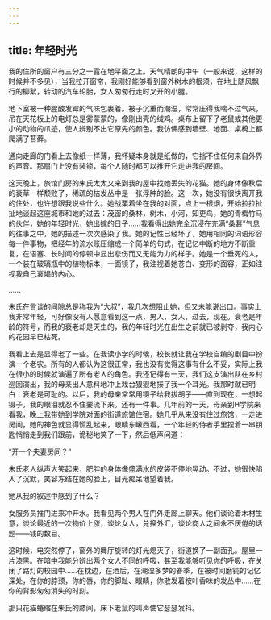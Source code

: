 ```yaml
---
---
---
```

title: 年轻时光
---




我的住所的窗户有三分之一露在地平面之上。天气晴朗的中午（一般来说，这样的时候并不多见），当我拉开窗帘，我刚好能够看到窗外树木的根须，在地上随风飘行的柳絮，转动的汽车轮胎，女人匆匆行走时叉开的小腿。

地下室被一种腥酸发霉的气味包裹着。被子沉重而潮湿，常常压得我喘不过气来，吊在天花板上的电灯总是雾蒙蒙的，像刚出壳的绒鸡。桌布上留下了老鼠或其他更小的动物的爪迹，使人辨别不出它原先的颜色。我仿佛感到墙壁、地面、桌椅上都爬满了苔藓。

通向走廊的门看上去像纸一样薄，我怀疑本身就是纸做的，它挡不住任何来自外界的声音。那扇门上没有装锁，每个人随时都可以推开它走进我的房间。

这天晚上，旅馆门房的朱氏太太又来到我的屋中找她丢失的花猫。她的身体像秋后的衰草一样颓败了，稀疏的枯发丛中是一张浮肿的脸。这一次，她没有很快离开我的住处，也许想跟我说些什么。她战栗着坐在我的对面，点上一根烟，开始拉拉扯扯地谈起这座城市和她的过去：茂密的桑林，树木，小河，知更鸟，她的青梅竹马的伙伴，她的年轻时光，她出嫁的日子……我看得出她完全沉浸在充满“桑葚”气息的往事之中，她的描述一次次感染了我。她的记性已经坏了，她用相同的词语形容每一件事物，把经年的流水账压缩成一个简单的句式，在记忆中断的地方不断重复，在语塞、长时间的停顿中显出悲伤而又无能为力的样子。她是一个垂死的人，一个装在玻璃瓶中的植物标本，一面镜子，我注视着她苍白、变形的面容，正如注视我自己衰竭的内心。

……

朱氏在言谈的间隙总是称我为“大叔”，我几次想阻止她，但又未能说出口。事实上我非常年轻，可好像没有人愿意看到这一点，男人，女人，过去，现在。衰老是年龄的符号，而我的衰老却是天生的，我的年轻时光在出生之前就已被剥夺，我内心的花园早已枯死。

我看上去是显得老了一些。在我读小学的时候，校长就让我在学校自编的剧目中扮演一个老农。所有的人都认为这很正常，我也没有觉得这事有什么不妥，实际上我在很小的时候就演遍了所有老人的角色。我还记得有一天，我们这支演出队在乡村巡回演出，我的母亲出人意料地冲上戏台狠狠地揍了我一个耳光。我那时就已明白：衰老是可耻的。以后，我的母亲常常用镊子给我拔胡子——直到现在，一想起镊子，我的眼泪就忍不住要流下来。还有一件事。几年前的一天，母亲到H学院来看我，晚上我带她到学院对面的街道旅馆住宿。她几乎从来没有住过旅馆，一走进房间，她的神色就显得慌乱起来，眼睛东瞅西看，一个年轻的侍者手里捏着一串钥匙悄悄走到我们跟前，诡秘地笑了一下，然后低声问道：

“开一个夫妻房间？”

朱氏老人纵声大笑起来，肥胖的身体像盛满水的皮袋不停地晃动。不过，她很快陷入了沉默，笑容冻结在她的脸上，目光痴呆地望着我。

她从我的叙述中感到了什么？

女服务员推门进来冲开水。我看见两个男人在门外走廊上聊天。他们谈论着木材生意，谈论最近的一次物价上涨，谈论女人，兑换外汇，谈论商人之间永不厌倦的话题——钱的数目。

这时候，电突然停了，窗外的舞厅旋转的灯光熄灭了，街道换了一副面孔。屋里一片漆黑。在暗中我能分辨出两个女人不同的呼吸，甚至我能够听见你的呼吸，在关闭了路灯的校园中……在枕边，在酒后，在潮湿多梦的春季，在被时间磨钝的记忆深处，在你的脖颈，你的唇，你的脚趾、眼睛，你散发着桉叶香味的发丛中……在你的背影匆匆消失的时刻。

那只花猫蜷缩在朱氏的膝间，床下老鼠的叫声使它瑟瑟发抖。